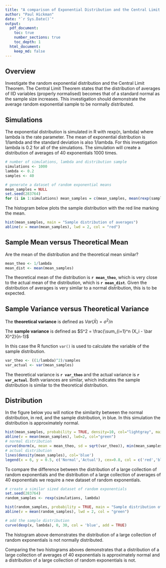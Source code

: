```yaml
---
title: "A comparison of Exponential Distribution and the Central Limit Theorem"
author: "Paul Hickman"
date: "`r Sys.Date()`"
output: 
  pdf_document:
    toc: true
    number_sections: true
    toc_depth: 1
  html_document:
    keep_md: false
---
```


## Overview

Investigate the random exponential distribution and the Central Limit Theorem.  The Central Limit Theorem states that the distribution of averages of IID variables (properly normalised) becomes that of a standard normal as the sample size increases.  This investigation should demonstrate the average random exponential sample to be normally distributed.

## Simulations

The exponential distribution is simulated in R with rexp(n, lambda) where lambda is the rate parameter. The mean of exponential distribution is 1/lambda and the standard deviation is also 1/lambda. For this investigation lambda is 0.2 for all of the simulations.  The simulation will create a distribution of averages of 40 exponentials 1000 times.

```r
# number of simulations, lambda and distribution sample
simulations <- 1000
lambda <- 0.2
samples <- 40

# generate a dataset of random exponential means
mean_samples = NULL
set.seed(283764)
for (i in 1:simulations) mean_samples = c(mean_samples, mean(rexp(samples,lambda)))
```

The histogram below plots the sample distribution with the red line marking the mean.

```r
hist(mean_samples, main = "Sample distribution of averages")
abline(v = mean(mean_samples), lwd = 2, col = "red")
```

## Sample Mean versus Theoretical Mean

Are the mean of the distribution and the theoretical mean similar?

```r
mean_theo <- 1/lambda
mean_dist <- mean(mean_samples)
```

The theoretical mean of the distribution is **`r mean_theo`**, which is very close to the actual mean of the distribution, which is **`r mean_dist`**.  Given the distribution of averages is very similar to a normal distribution, this is to be expected.

## Sample Variance versus Theoretical Variance

The **theoretical variance** is defined as $Var(\bar X) = \sigma^2/n$

The **sample variance** is defined as $S^2 = \frac{\sum_{i=1}^n (X_i - \bar X)^2}{n-1}$

In this case the R function `var()` is used to calculate the variable of the sample distribution.

```r
var_theo <- ((1/lambda)^2)/samples
var_actual <- var(mean_samples)
```

The theoretical variance is **`r var_theo`** and the actual variance is **`r var_actual`**.  Both variances are similar, which indicates the sample distribution is similar to the theoretical distribution.

## Distribution

In the figure below you will notice the similarity between the normal distribution, in red, and the sample distribution, in blue.  In this simulation the distribution is approximately normal.

```r
hist(mean_samples, probability = TRUE, density=10, col="lightgray", main = "Sample distribution of average random exponentials")
abline(v = mean(mean_samples), lwd=2, col="green")
# normal distribution
curve(dnorm(x, mean = mean_theo, sd = sqrt(var_theo)), min(mean_samples)-1, max(mean_samples), col = 'red', add = TRUE)
# actual distribution 
lines(density(mean_samples), col='blue')
legend(x = 6, y = 0.5, c('Normal','Actual'), cex=0.8, col = c('red','blue'), lty = 1)
```

To compare the difference between the distribution of a large collection of random exponentials and the distribution of a large collection of averages of 40 exponentials we require a new dataset of random exponentials.

```r
# create a similar sized dataset of random exponentials
set.seed(283764)
random_samples <- rexp(simulations, lambda)

hist(random_samples, probability = TRUE, main = "Sample distribution of random exponentials")
abline(v = mean(random_samples), lwd = 2, col = "green")

# add the sample distribution
curve(dexp(x, lambda), 0, 30, col = 'blue', add = TRUE)
```

The histogram above demonstrates the distribution of a large collection of random exponentials is not normally distributed.

Comparing the two histograms aboves demonstrates that a distribution of a large collection of averages of 40 exponentials is approximately normal and a distribution of a large collection of random exponentials is not.